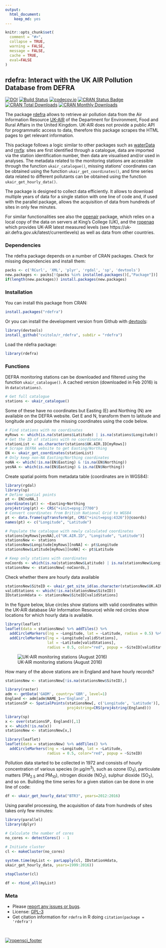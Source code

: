 ```yaml
---
output: 
  html_document: 
    keep_md: yes
---
```


```r
knitr::opts_chunk$set(
  comment = "#>",
  collapse = TRUE,
  warning = FALSE,
  message = FALSE,
  cache = TRUE,
  eval=FALSE
)
```

<!-- Edit the README.Rmd only!!! The README.md is generated automatically from README.Rmd. -->

rdefra: Interact with the UK AIR Pollution Database from DEFRA
---------------

[![DOI](https://zenodo.org/badge/9118/kehraProject/r_rdefra.svg)](https://zenodo.org/badge/latestdoi/9118/kehraProject/r_rdefra)
[![Build Status](https://travis-ci.org/kehraProject/r_rdefra.svg)](https://travis-ci.org/kehraProject/r_rdefra.svg?branch=master)
[![codecov.io](https://codecov.io/github/kehraProject/r_rdefra/coverage.svg?branch=master)](https://codecov.io/github/kehraProject/r_rdefra?branch=master)
[![CRAN Status Badge](http://www.r-pkg.org/badges/version/rdefra)](http://cran.r-project.org/web/packages/rdefra)
[![CRAN Total Downloads](http://cranlogs.r-pkg.org/badges/grand-total/rdefra)](http://cran.rstudio.com/web/packages/rdefra/index.html)
[![CRAN Monthly Downloads](http://cranlogs.r-pkg.org/badges/rdefra)](http://cran.rstudio.com/web/packages/rdefra/index.html)

The package [rdefra](https://cran.r-project.org/package=rdefra) allows to retrieve air pollution data from the Air Information Resource [UK-AIR](https://uk-air.defra.gov.uk/) of the Department for Environment, Food and Rural Affairs in the United Kingdom. UK-AIR does not provide a public API for programmatic access to data, therefore this package scrapes the HTML pages to get relevant information.

This package follows a logic similar to other packages such as [waterData](https://cran.r-project.org/package=waterdata) and [rnrfa](https://cran.r-project.org/package=rnrfa): sites are first identified through a catalogue, data are imported via the station identification number, then data are visualised and/or used in analyses. The metadata related to the monitoring stations are accessible through the function `ukair_catalogue()`, missing stations' coordinates can be obtained using the function `ukair_get_coordinates()`, and time series data related to different pollutants can be obtained using the function `ukair_get_hourly_data()`.

The package is designed to collect data efficiently. It allows to download multiple years of data for a single station with one line of code and, if used with the parallel package, allows the acquisition of data from hundreds of sites in only few minutes.

For similar functionalities see also the [openair](https://cran.r-project.org/package=openair) package, which relies on a local copy of the data on servers at King's College (UK), and the [ropenaq](https://CRAN.R-project.org/package=ropenaq) which provides UK-AIR latest measured levels (see https://uk-air.defra.gov.uk/latest/currentlevels) as well as data from other countries.

### Dependencies
The rdefra package depends on a number of CRAN packages. Check for missing dependencies and install them:

```R
packs <- c('RCurl', 'XML', 'plyr', 'rgdal', 'sp', 'devtools')
new.packages <- packs[!(packs %in% installed.packages()[,"Package"])]
if(length(new.packages)) install.packages(new.packages)
```

### Installation

You can install this package from CRAN:

```r
install.packages("rdefra")
```


Or you can install the development version from Github with [devtools](https://github.com/hadley/devtools):

```r
library(devtools)
install_github("cvitolo/r_rdefra", subdir = "rdefra")
```

Load the rdefra package:

```r
library(rdefra)
```

### Functions
DEFRA monitoring stations can be downloaded and filtered using the function `ukair_catalogue()`. A cached version (downloaded in Feb 2016) is in `data(stations)`.

```r
# Get full catalogue
stations <- ukair_catalogue()
```

Some of these have no coordinates but Easting (E) and Northing (N) are available on the DEFRA website. Get E and N, transform them to latitude and longitude and populate the missing coordinates using the code below.

```r
# Find stations with no coordinates
myRows <- which(is.na(stations$Latitude) | is.na(stations$Longitude))
# Get the ID of stations with no coordinates
stationList <- as.character(stations$UK.AIR.ID[myRows])
# Scrape DEFRA website to get Easting/Northing
EN <- ukair_get_coordinates(stationList)
# Only keep non-NA Easting/Northing coordinates
noNA <- which(!is.na(EN$Easting) & !is.na(EN$Northing))
yesNA <- which(is.na(EN$Easting) & is.na(EN$Northing))
```

Create spatial points from metadata table (coordinates are in WGS84):
```r
library(rgdal)
library(sp)
# Define spatial points
pt <- EN[noNA,]
coordinates(pt) <- ~Easting+Northing
proj4string(pt) <- CRS("+init=epsg:27700")
# Convert coordinates from British National Grid to WGS84
pt <- data.frame(spTransform(pt, CRS("+init=epsg:4326"))@coords)  
names(pt) <- c("Longitude", "Latitude")

# Populate the catalogue with newly calculated coordinates
stations[myRows[yesNA],c("UK.AIR.ID", "Longitude", "Latitude")]
stationsNew <- stations
stationsNew$Longitude[myRows][noNA] <- pt$Longitude
stationsNew$Latitude[myRows][noNA] <- pt$Latitude

# Keep only stations with coordinates
noCoords <- which(is.na(stationsNew$Latitude) | is.na(stationsNew$Longitude))
stationsNew <- stationsNew[-noCoords,]
```

Check whether there are hourly data available
```r
stationsNew$SiteID <- ukair_get_site_id(as.character(stationsNew$UK.AIR.ID))
validStations <- which(!is.na(stationsNew$SiteID))
IDstationHdata <- stationsNew$SiteID[validStations] 
```

In the figure below, blue circles show stations with valid coordinates within the UK-AIR database (Air Information Resource) while red circles show locations for which hourly data is available.

```r
library(leaflet)
leaflet(data = stationsNew) %>% addTiles() %>% 
  addCircleMarkers(lng = ~Longitude, lat = ~Latitude, radius = 0.5) %>% 
  addCircleMarkers(lng = ~Longitude[validStations], 
                   lat = ~Latitude[validStations], 
                   radius = 0.5, color="red", popup = ~SiteID[validStations])
```

![UK-AIR monitoring stations (August 2016)](paper/MonitoringStations.png)

How many of the above stations are in England and have hourly records?
```r
stationsNew <- stationsNew[!is.na(stationsNew$SiteID),]

library(raster) 
adm <- getData('GADM', country='GBR', level=1)
England <- adm[adm$NAME_1=='England',]
stationsSP <- SpatialPoints(stationsNew[, c('Longitude', 'Latitude')], 
                            proj4string=CRS(proj4string(England)))

library(sp)
x <- over(stationsSP, England)[,1]
x <- which(!is.na(x))
stationsNew <- stationsNew[x,]

library(leaflet)
leaflet(data = stationsNew) %>% addTiles() %>% 
  addCircleMarkers(lng = ~Longitude, lat = ~Latitude, 
                   radius = 0.5, color="red", popup = ~SiteID)
```

Pollution data started to be collected in 1972 and consists of hourly concentration of various species (in &#956;g/m<sup>3</sup>), such as ozone (O<sub>3</sub>), particulate matters (PM<sub>2.5</sub> and PM<sub>10</sub>), nitrogen dioxide (NO<sub>2</sub>), sulphur dioxide (SO<sub>2</sub>), and so on. Building the time series for a given station can be done in one line of code:

```r
df <- ukair_get_hourly_data("BTR3", years=2012:2016)
```

Using parallel processing, the acquisition of data from hundreds of sites takes only few minutes:

```r
library(parallel)
library(dplyr)

# Calculate the number of cores
no_cores <- detectCores() - 1
 
# Initiate cluster
cl <- makeCluster(no_cores)

system.time(myList <- parLapply(cl, IDstationHdata, 
ukair_get_hourly_data, years=1999:2016))

stopCluster(cl)

df <- rbind_all(myList)
```

### Meta

* Please [report any issues or bugs](https://github.com/kehraProject/r_rdefra/issues).
* License: [GPL-3](https://opensource.org/licenses/GPL-3.0)
* Get citation information for `rdefra` in R doing `citation(package = 'rdefra')`

<br/>

[![ropensci_footer](http://ropensci.org/public_images/github_footer.png)](http://ropensci.org)

